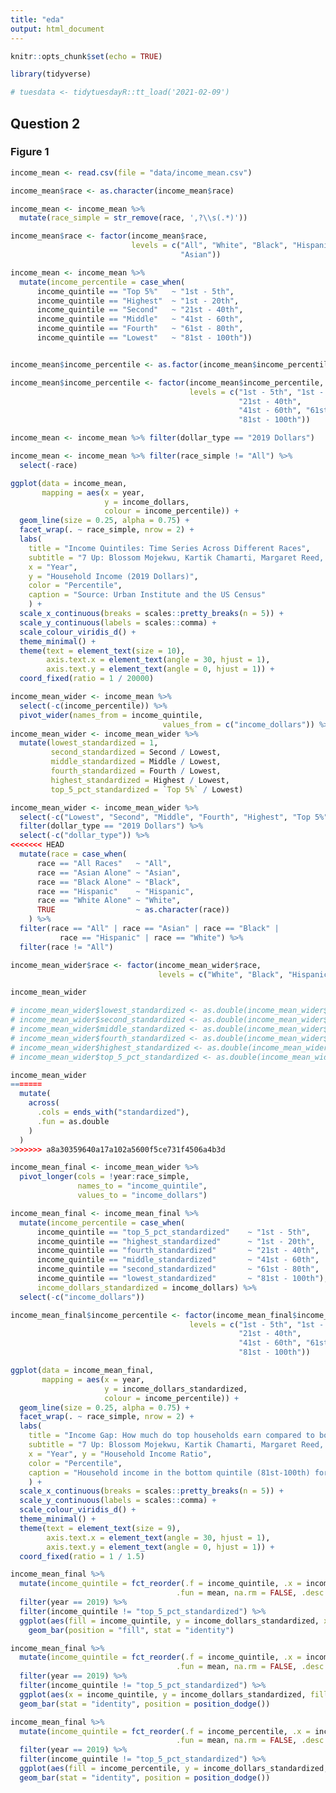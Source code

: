 ```yaml
---
title: "eda"
output: html_document
---
```


```r
knitr::opts_chunk$set(echo = TRUE)
```

```r
library(tidyverse)
```

```r
# tuesdata <- tidytuesdayR::tt_load('2021-02-09')
```

## Question 2

### Figure 1

```r
income_mean <- read.csv(file = "data/income_mean.csv")
```

```r
income_mean$race <- as.character(income_mean$race)

income_mean <- income_mean %>%
  mutate(race_simple = str_remove(race, ',?\\s(.*)'))

income_mean$race <- factor(income_mean$race,
                           levels = c("All", "White", "Black", "Hispanic",
                                      "Asian"))
```

```r
income_mean <- income_mean %>%
  mutate(income_percentile = case_when(
      income_quintile == "Top 5%"   ~ "1st - 5th",
      income_quintile == "Highest"  ~ "1st - 20th",
      income_quintile == "Second"   ~ "21st - 40th",
      income_quintile == "Middle"   ~ "41st - 60th",
      income_quintile == "Fourth"   ~ "61st - 80th",
      income_quintile == "Lowest"   ~ "81st - 100th")) 


income_mean$income_percentile <- as.factor(income_mean$income_percentile) 

income_mean$income_percentile <- factor(income_mean$income_percentile, 
                                        levels = c("1st - 5th", "1st - 20th", 
                                                   "21st - 40th",
                                                   "41st - 60th", "61st - 80th", 
                                                   "81st - 100th"))
```


```r
income_mean <- income_mean %>% filter(dollar_type == "2019 Dollars")

income_mean <- income_mean %>% filter(race_simple != "All") %>%
  select(-race)
```

```r
ggplot(data = income_mean,
       mapping = aes(x = year,
                     y = income_dollars,
                     colour = income_percentile)) +
  geom_line(size = 0.25, alpha = 0.75) + 
  facet_wrap(. ~ race_simple, nrow = 2) +
  labs(
    title = "Income Quintiles: Time Series Across Different Races",
    subtitle = "7 Up: Blossom Mojekwu, Kartik Chamarti, Margaret Reed, Phillip Harmadi",
    x = "Year", 
    y = "Household Income (2019 Dollars)", 
    color = "Percentile",
    caption = "Source: Urban Institute and the US Census"
    ) +
  scale_x_continuous(breaks = scales::pretty_breaks(n = 5)) +
  scale_y_continuous(labels = scales::comma) +
  scale_colour_viridis_d() +
  theme_minimal() +
  theme(text = element_text(size = 10), 
        axis.text.x = element_text(angle = 30, hjust = 1),
        axis.text.y = element_text(angle = 0, hjust = 1)) +
  coord_fixed(ratio = 1 / 20000)
```

```r
income_mean_wider <- income_mean %>%
  select(-c(income_percentile)) %>%
  pivot_wider(names_from = income_quintile, 
                                  values_from = c("income_dollars")) %>% unnest()
income_mean_wider <- income_mean_wider %>%
  mutate(lowest_standardized = 1,
         second_standardized = Second / Lowest,
         middle_standardized = Middle / Lowest,
         fourth_standardized = Fourth / Lowest,
         highest_standardized = Highest / Lowest,
         top_5_pct_standardized = `Top 5%` / Lowest)

income_mean_wider <- income_mean_wider %>%
  select(-c("Lowest", "Second", "Middle", "Fourth", "Highest", "Top 5%")) %>%
  filter(dollar_type == "2019 Dollars") %>%
  select(-c("dollar_type")) %>%
<<<<<<< HEAD
  mutate(race = case_when(
      race == "All Races"   ~ "All",
      race == "Asian Alone" ~ "Asian",
      race == "Black Alone" ~ "Black",
      race == "Hispanic"    ~ "Hispanic",
      race == "White Alone" ~ "White",
      TRUE                  ~ as.character(race))
    ) %>%
  filter(race == "All" | race == "Asian" | race == "Black" | 
           race == "Hispanic" | race == "White") %>%
  filter(race != "All") 

income_mean_wider$race <- factor(income_mean_wider$race, 
                                 levels = c("White", "Black", "Hispanic", "Asian"))

income_mean_wider

# income_mean_wider$lowest_standardized <- as.double(income_mean_wider$lowest_standardized)
# income_mean_wider$second_standardized <- as.double(income_mean_wider$second_standardized)
# income_mean_wider$middle_standardized <- as.double(income_mean_wider$middle_standardized)
# income_mean_wider$fourth_standardized <- as.double(income_mean_wider$fourth_standardized)
# income_mean_wider$highest_standardized <- as.double(income_mean_wider$highest_standardized)
# income_mean_wider$top_5_pct_standardized <- as.double(income_mean_wider$top_5_pct_standardized)

income_mean_wider
=======
  mutate(
    across(
      .cols = ends_with("standardized"),
      .fun = as.double
    )
  )
>>>>>>> a8a30359640a17a102a5600f5ce731f4506a4b3d
```


```r
income_mean_final <- income_mean_wider %>% 
  pivot_longer(cols = !year:race_simple,
               names_to = "income_quintile", 
               values_to = "income_dollars")

income_mean_final <- income_mean_final %>%
  mutate(income_percentile = case_when(
      income_quintile == "top_5_pct_standardized"    ~ "1st - 5th",
      income_quintile == "highest_standardized"      ~ "1st - 20th",
      income_quintile == "fourth_standardized"       ~ "21st - 40th",
      income_quintile == "middle_standardized"       ~ "41st - 60th",
      income_quintile == "second_standardized"       ~ "61st - 80th",
      income_quintile == "lowest_standardized"       ~ "81st - 100th"),
      income_dollars_standardized = income_dollars) %>%
  select(-c("income_dollars"))

income_mean_final$income_percentile <- factor(income_mean_final$income_percentile, 
                                        levels = c("1st - 5th", "1st - 20th", 
                                                   "21st - 40th",
                                                   "41st - 60th", "61st - 80th", 
                                                   "81st - 100th"))
```


```r
ggplot(data = income_mean_final,
       mapping = aes(x = year,
                     y = income_dollars_standardized,
                     colour = income_percentile)) +
  geom_line(size = 0.25, alpha = 0.75) + 
  facet_wrap(. ~ race_simple, nrow = 2) +
  labs(
    title = "Income Gap: How much do top households earn compared to bottom households for each race?",
    subtitle = "7 Up: Blossom Mojekwu, Kartik Chamarti, Margaret Reed, Phillip Harmadi",
    x = "Year", y = "Household Income Ratio", 
    color = "Percentile",
    caption = "Household income in the bottom quintile (81st-100th) for all years are standardized to a value of 1 for each race."
    ) +
  scale_x_continuous(breaks = scales::pretty_breaks(n = 5)) +
  scale_y_continuous(labels = scales::comma) +
  scale_colour_viridis_d() +
  theme_minimal() +
  theme(text = element_text(size = 9), 
        axis.text.x = element_text(angle = 30, hjust = 1),
        axis.text.y = element_text(angle = 0, hjust = 1)) +
  coord_fixed(ratio = 1 / 1.5)
```

```r
income_mean_final %>%
  mutate(income_quintile = fct_reorder(.f = income_quintile, .x = income_dollars_standardized, 
                                     .fun = mean, na.rm = FALSE, .desc = TRUE)) %>%
  filter(year == 2019) %>%
  filter(income_quintile != "top_5_pct_standardized") %>%
  ggplot(aes(fill = income_quintile, y = income_dollars_standardized, x = race)) + 
    geom_bar(position = "fill", stat = "identity")
```


```r
income_mean_final %>%
  mutate(income_quintile = fct_reorder(.f = income_quintile, .x = income_dollars_standardized, 
                                     .fun = mean, na.rm = FALSE, .desc = TRUE)) %>%
  filter(year == 2019) %>%
  filter(income_quintile != "top_5_pct_standardized") %>%
  ggplot(aes(x = income_quintile, y = income_dollars_standardized, fill = race)) + 
  geom_bar(stat = "identity", position = position_dodge())
```

```r
income_mean_final %>%
  mutate(income_quintile = fct_reorder(.f = income_percentile, .x = income_dollars_standardized, 
                                     .fun = mean, na.rm = FALSE, .desc = TRUE)) %>%
  filter(year == 2019) %>%
  filter(income_quintile != "top_5_pct_standardized") %>%
  ggplot(aes(fill = income_percentile, y = income_dollars_standardized, x = race)) + 
  geom_bar(stat = "identity", position = position_dodge())
```















